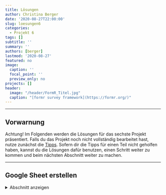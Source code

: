 ```yaml
---
title: Lösungen
author: Christina Berger
date: '2020-08-27T22:00:00'
slug: loesungen6
categories:
  - Projekt 6
tags: []
subtitle: ''
summary: ''
authors: [berger]
lastmod: '2020-08-27'
featured: no
image: 
  caption: ''
  focal_point: ''
  preview_only: no
projects: []
header:
  image: "/header/FormR_Titel.jpg"
  caption: "[formr survey framework](https://formr.org/)"
---
```



*** 

## Vorwarnung

Achtung! Im Folgenden werden die Lösungen für das sechste Projekt präsentiert. Falls du das Projekt noch nicht vollständig bearbeitet hast, nutze zunächst die [Tipps](/post/tipps6). Sofern dir die Tipps für einen Teil nicht geholfen haben, kannst du die Lösungen dafür benutzen, einen Schritt weiter zu kommen und beim nächsten Abschnitt weiter zu machen.

*** 


## Google Sheet erstellen
<details><summary>Abschnitt anzeigen</summary>
<p>

Der erste Schritt für unsere Umfrage ist das Google spreadsheet. Dies kannst du einfach über deinen Google Account erstellen. Wenn du keinen hast, kannst du auch jedes andere Tabellenprogramm nutzen wie Excel oder Gnumeric (o.ä.). Mein Google Sheet findest du [hier](https://docs.google.com/spreadsheets/d/1SF7d_v1hSCjP4DOQH1fE3dpH9VeFCs38daVE-cchoqM/edit#gid=0). 

Zunächst solltest du alle Spalten richtig benennen und zuordnen können. Dafür brauchst du auf jeden Fall `type`, `name` und `label` . `showif` benötigtst du, weil du Bedingungen für den Fragebogen bzw. für die einzelnen Items einfügen willst. Außerdem ist es sinnvoll bei `choice1` und `choice2` Ankerbeispiele für die beiden Pole hinzuschreiben, um invertierte Antworten zu verhindern. `optional` brauchst du nicht, wenn eine Antwort zu jedem Item verpflichtend sein soll. Da dies der default ist musst du dafür nichts angeben. Mit `*` macht du deutlich, dass jemand das Item nicht beantworten muss. Die Spalte `explanantion` ist für deine Ordnung und dein eigenes Verständnis zuständig.

Im zweiten Schritt solltest du die Items in die `label` Spalte einfügen und ihnen einen Variablennamen geben. Außerdem brauchst du eine Antwortskala, wobei für die meisten psychologischen Tests die Likert Skala verwendet wird. Diese kannst du mit `rating_button` verwenden. Zusätzlich musst du die minimale und maximale Punktzahl angeben, sowie  die Schrittgröße. Ich habe die Antwortmöglichkeiten 1, 2, 3, 4, 5 verwendet und benutzte daher den Code `rating_button 1,5,1`.

Zusätzlich zu dem normalen Fragebogen habe ich von Typ `note` zu Beginn eine Willkommensnachricht hinterlassen und im Anschluss nach dem Alter gefragt. Die Altersabfrage habe ich über den Typ `number` gemacht, wobei auch hier das minimale, maximale Alter und die Schrittzahl (1) angeben werden muss. Für den Fragebogen habe ich im Anschluss die Bedingung aufgestellt, dass die Personen über 12 Jahre alt sein soll (in der Spalte `showif` steht daher age > 12). 

Mit dem type `submit` kann man eine zweite Seite einfügen, was sinnvoll ist, wenn man Bedingungen abfragen will oder auch wenn man personalisiertes Feedback geben möchte, wie es bei uns der Fall ist. 
<p>


## Personalisiertes Feedback
<details><summary>Abschnitt anzeigen</summary>
<p>

Für unser internes Feedback müssen wir zunächst Mittelwerte über alle Items zu den jeweiligen Persönlichkeitseigenschaften machen. Dabei müssen wir die jeweiligen Namen der der Items aufrufen. 

```r
N1 <- 3
N2 <- 5
N3 <- 4
N4 <- 2
N5 <- 4
N6 <- 5
N7 <- 2
N8 <- 3
E1 <- 1
E2 <- 3
E3 <- 5
E4 <- 3
E5 <- 3
E6 <- 2
E7 <- 1
E8 <- 5
G1 <- 2
G2 <- 5
G3 <- 4
G4 <- 4
G5 <- 3
G6<- 2
G7 <- 3
G8 <- 1
V1 <- 3
V2 <- 2
V3 <- 2
V4 <- 3
V5 <- 5
V6 <- 2
V7 <- 2
V8 <- 1
O1 <- 1
O2 <- 3
O3 <- 3
O4 <- 2
O5 <- 1
O6 <- 2
O7 <- 5
O8 <- 3

```

```r
N <- mean(c(N1,N2, N3, N4, N5, N6, N7, N8))
E <- mean(c(E1,E2, E3, E4, E5, E6, E7, E8))
O <- mean(c(O1,O2, O3, O4, O5, O6, O7, O8))
V <- mean(c(V1, V2, V3, V4, V5, V6, V7, V8))
G <- mean(c(G1,G2, G3, G4, G5, G6, G7, G8))
```

Als nächstes müssen wir eine Matrix aus diesen Mittelwerten bilden, dabei nutzten wir zum einen den Befehl `as.matrix`, um die Mittelwerte zu einer Matrix zu konvertieren und im Anschluss `t()`, um die Matrix zu transponieren. Wenn du nicht mehr weißt, was eine transponierte Matrix ist und wofür man sie braucht kannst du dir auch [hier](https://www.youtube.com/watch?v=MbtvhxTYRgs) nochmal ein Video anschauen. Für unsere Grafik müssen die Spalten jedoch noch Namen bekommen, indem wir mit `colnames` die richtigen Eigenschaften den Spalten zuweisen.

```r
Big <- t(as.matrix(c(E,G, N,  O, V)))
colnames(Big) <- c('Extraversion','Gewissenhaft', 'Neurotizismus', 'Offenheit', 'Verträglich')
```

Für die Grafik benötigen wir das Packet `fmsb`. Das steht für *Functions for Medical Statistical Book* und ist ehemals für die Darstellung von medizinischen Daten in Japan entwickelt worden.

```r
#install.packages('fmsb')
library(fmsb)
```

Die letzten wichtigen Schritte sind, unsere Daten in einen Dataframe zu konvertieren und jeder Variable den maximalen und minimalen Wert anzugeben. Da bedeutet, dass wir für unser Diagramm sagen müssen, dass der Abstand vom inneren Punkt bis zum äußeren Rand 5 beträgt. Damit sieht unsere Tabelle jetzt so aus, dass jede Variable die richtige Überschrift hat, mit dem durchschnittlichen Wert (hier nur beispielhafte Werte), dem maximalen und minimalen Wert, sprich 1 und 5.

```r
Big <- as.data.frame(Big)
Big <- rbind(rep(5,5) , rep(1,5) , Big)
Big
```

Der Befehl, um unser SpiderPlot zu erstellen ist dieser: 
```r
radarchart(Big)
```

Wenn dieser Code in R funktioniert solltest du ihn in eine neue Zeile von deiner Tabelle einfügen. Damit ist deine Tabelle komplett. Wenn du den Link von deinem Google Sheet kopierst kannst du ihn über die Website einlesen.
<p>


## Survey und Run erstellen
<details><summary>Abschnitt anzeigen</summary>
<p>

Auf der Website von formr kannst du nun eine neue `Survey` erstellen und diese auch testen. Im Anschluss musst du einen neuen `Run` erstellen und die Umfrage hinzufügen. Außerdem benötigst du einen Stop-Befehl, um die Studie zum Laufen zu bringen. Um deine Studie verschicken zu können, musst du oben rechts bei `publicness` die Studie auf öffentlich stellen. Direkt rechts neben dem Namen deiner Studie sieht du einen Link,s den du einfach kopieren kannst und an deine Teilnehmer versendest.

<p>

